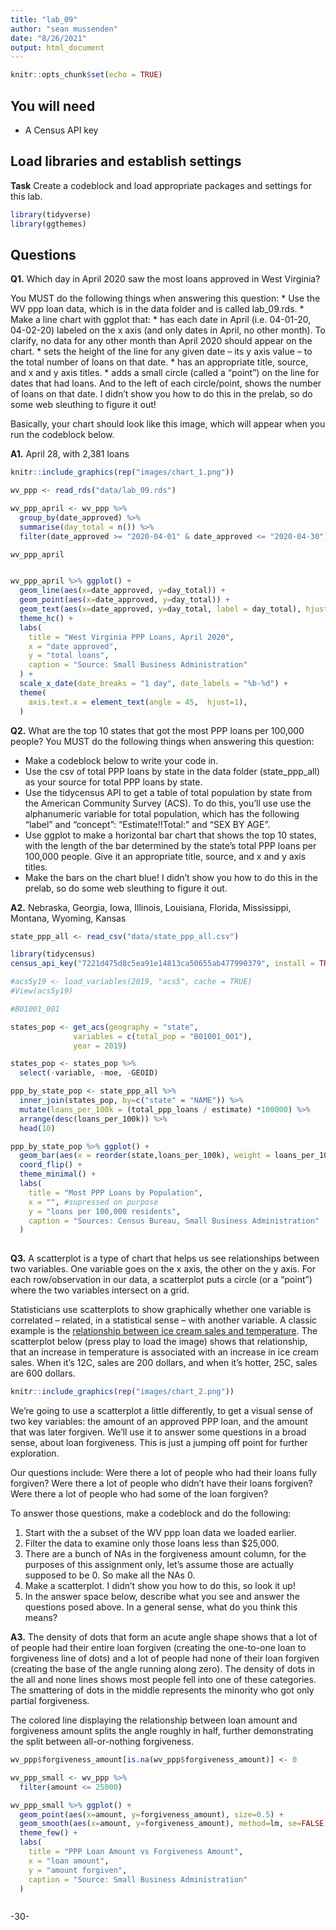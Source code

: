 ```yaml
---
title: "lab_09"
author: "sean mussenden"
date: "8/26/2021"
output: html_document
---
```


```r
knitr::opts_chunk$set(echo = TRUE)
```

## You will need

* A Census API key

## Load libraries and establish settings

**Task** Create a codeblock and load appropriate packages and settings for this lab.

```r
library(tidyverse)
library(ggthemes)
```



## Questions

**Q1.** Which day in April 2020 saw the most loans approved in West Virginia? 

You MUST do the following things when answering this question:
* Use the WV ppp loan data, which is in the data folder and is called lab_09.rds.
* Make a line chart with ggplot that:
  * has each date in April (i.e. 04-01-20, 04-02-20) labeled on the x axis (and only dates in April, no other month). To clarify, no data for any other month than April 2020 should appear on the chart. 
  * sets the height of the line for any given date -- its y axis value -- to the total number of loans on that date.
  * has an appropriate title, source, and x and y axis titles. 
  * adds a small circle (called a "point") on the line for dates that had loans. And to the left of each circle/point, shows the number of loans on that date.  I didn't show you how to do this in the prelab, so do some web sleuthing to figure it out! 

Basically, your chart should look like this image, which will appear when you run the codeblock below. 

**A1.** April 28, with 2,381 loans

```r
knitr::include_graphics(rep("images/chart_1.png"))

```

```r
wv_ppp <- read_rds("data/lab_09.rds")

wv_ppp_april <- wv_ppp %>%
  group_by(date_approved) %>%
  summarise(day_total = n()) %>%
  filter(date_approved >= "2020-04-01" & date_approved <= "2020-04-30")

wv_ppp_april


wv_ppp_april %>% ggplot() + 
  geom_line(aes(x=date_approved, y=day_total)) +
  geom_point(aes(x=date_approved, y=day_total)) +
  geom_text(aes(x=date_approved, y=day_total, label = day_total), hjust=0, vjust=2, size=3) +
  theme_hc() +
  labs(
    title = "West Virginia PPP Loans, April 2020",
    x = "date approved",
    y = "total loans",
    caption = "Source: Small Business Administration"
  ) + 
  scale_x_date(date_breaks = "1 day", date_labels = "%b-%d") + 
  theme(
    axis.text.x = element_text(angle = 45,  hjust=1),
  ) 

```

**Q2.** What are the top 10 states that got the most PPP loans per 100,000 people? You MUST do the following things when answering this question:

* Make a codeblock below to write your code in.
* Use the csv of total PPP loans by state in the data folder (state_ppp_all) as your source for total PPP loans by state.  
* Use the tidycensus API to get a table of total population by state from the American Community Survey (ACS). To do this, you'll use use the alphanumeric variable for total population, which has the following "label" and "concept": "Estimate!!Total:" and "SEX BY AGE".  
* Use ggplot to make a horizontal bar chart that shows the top 10 states, with the length of the bar determined by the state's total PPP loans per 100,000 people. Give it an appropriate title, source, and x and y axis titles. 
* Make the bars on the chart blue! I didn't show you how to do this in the prelab, so do some web sleuthing to figure it out.  

**A2.** Nebraska, Georgia, Iowa, Illinois, Louisiana, Florida, Mississippi, Montana, Wyoming, Kansas

```r
state_ppp_all <- read_csv("data/state_ppp_all.csv")

library(tidycensus)
census_api_key("7221d475d8c5ea91e14813ca50655ab477990379", install = TRUE, overwrite = TRUE)

#acs5y19 <- load_variables(2019, "acs5", cache = TRUE)
#View(acs5y19)

#B01001_001

states_pop <- get_acs(geography = "state",
              variables = c(total_pop = "B01001_001"),
              year = 2019)

states_pop <- states_pop %>%
  select(-variable, -moe, -GEOID)

ppp_by_state_pop <- state_ppp_all %>%
  inner_join(states_pop, by=c("state" = "NAME")) %>%
  mutate(loans_per_100k = (total_ppp_loans / estimate) *100000) %>%
  arrange(desc(loans_per_100k)) %>%
  head(10)

ppp_by_state_pop %>% ggplot() + 
  geom_bar(aes(x = reorder(state,loans_per_100k), weight = loans_per_100k), fill="#82C0E7") + 
  coord_flip() + 
  theme_minimal() +
  labs(
    title = "Most PPP Loans by Population",
    x = "", #supressed on purpose 
    y = "loans per 100,000 residents",
    caption = "Sources: Census Bureau, Small Business Administration"
  )
  
```



**Q3.**  A scatterplot is a type of chart that helps us see relationships between two variables. One variable goes on the x axis, the other on the y axis.  For each row/observation in our data, a scatterplot puts a circle (or a "point") where the two variables intersect on a grid. 

Statisticians use scatterplots to show graphically whether one variable is correlated -- related, in a statistical sense -- with another variable.  A classic example is the [relationship between ice cream sales and temperature](https://www.mathsisfun.com/data/scatter-xy-plots.html).  The scatterplot below (press play to load the image) shows that relationship, that an increase in temperature is associated with an increase in ice cream sales. When it's 12C, sales are 200 dollars, and when it's hotter, 25C, sales are 600 dollars.

```r
knitr::include_graphics(rep("images/chart_2.png"))
```

We're going to use a scatterplot a little differently, to get a visual sense of two key variables: the amount of an approved PPP loan, and the amount that was later forgiven. We'll use it to answer some questions in a broad sense, about loan forgiveness.  This is just a jumping off point for further exploration. 

Our questions include: Were there a lot of people who had their loans fully forgiven?  Were there a lot of people who didn't have their loans forgiven? Were there a lot of people who had some of the loan forgiven? 

To answer those questions, make a codeblock and do the following:

1. Start with the a subset of the WV ppp loan data we loaded earlier.
2. Filter the data to examine only those loans less than $25,000.
3. There are a bunch of NAs in the forgiveness amount column, for the purposes of this assignment only, let's assume those are actually supposed to be 0. So make all the NAs 0. 
4. Make a scatterplot. I didn't show you how to do this, so look it up! 
5. In the answer space below, describe what you see and answer the questions posed above.  In a general sense, what do you think this means?  

**A3.** The density of dots that form an acute angle shape shows that a lot of of people had their entire loan forgiven (creating the one-to-one loan to forgiveness line of dots) and a lot of people had none of their loan forgiven (creating the base of the angle running along zero). The density of dots in the all and none lines shows most people fell into one of these categories. The smattering of dots in the middle represents the minority who got only partial forgiveness. 

The colored line displaying the relationship between loan amount and forgiveness amount splits the angle roughly in half, further demonstrating the split between all-or-nothing forgiveness. 

```r

wv_ppp$forgiveness_amount[is.na(wv_ppp$forgiveness_amount)] <- 0

wv_ppp_small <- wv_ppp %>%
  filter(amount <= 25000)

wv_ppp_small %>% ggplot() +
  geom_point(aes(x=amount, y=forgiveness_amount), size=0.5) +
  geom_smooth(aes(x=amount, y=forgiveness_amount), method=lm, se=FALSE, color="#1ABC9C") +
  theme_few() +
  labs(
    title = "PPP Loan Amount vs Forgiveness Amount",
    x = "loan amount", 
    y = "amount forgiven",
    caption = "Source: Small Business Administration"
  )



```
-30-
